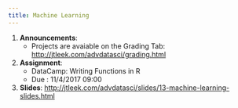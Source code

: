 ```yaml
---
title: Machine Learning
---
```


1. __Announcements__: 
    * Projects are avaiable on the Grading Tab: [http://jtleek.com/advdatasci/grading.html](grading.html)
2. __Assignment__: 
    * DataCamp: Writing Functions in R
    * Due : 11/4/2017 09:00
3. __Slides__: [http://jtleek.com/advdatasci/slides/13-machine-learning-slides.html](slides/13-machine-learning-slides.html)
